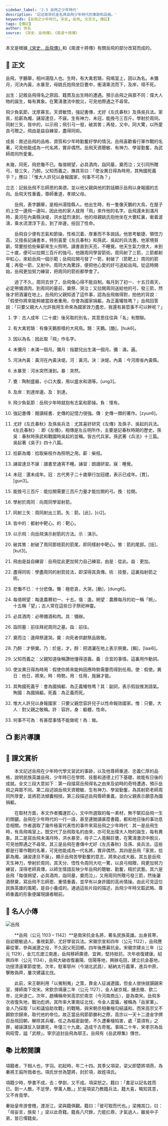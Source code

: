 ```yaml
---
sidebar_label: '2.5 岳飛之少年時代'
description: '記述南宋抗金名將岳飛少年時代的事跡和品格。'
keywords: [岳飛之少年時代, 宋史, 岳飛, 文言文, 傳記]
tags: [傳記]
author: 佚名
source: 《宋史．岳飛傳》、《南渡十將傳》
---
```


<Intro>

本文是根據<a href="https://zh.m.wikisource.org/zh-hant/%E5%AE%8B%E5%8F%B2/%E5%8D%B7365">《宋史．岳飛傳》</a>和《南渡十將傳》有關岳飛的部分改寫而成的。

</Intro>

## 📖 正文

<Commentary type="button" group='remark' label="段旨" />

<p className="main prose">岳飛，<Annotate title="古人成年（二十歲）後另取的別名，其意思往往與「名」有關聯。">字</Annotate>鵬舉，相州湯陰人也。生時，有大禽若<Annotate title="天鵝。粵 [酷]，[huk6]。">鵠</Annotate>，飛鳴室上，因以為名。未<Annotate title="指嬰兒出生滿一個月。彌︰滿，遍。">彌月</Annotate>，<Annotate title="黃河">河</Annotate><Annotate title="決堤">決</Annotate><Annotate title="今河南省內黃縣。">內黃</Annotate>，水<Annotate title="突然">暴</Annotate>至，母姚氏抱飛坐巨甕中，衝濤乘流而下，<Annotate title="到達">及</Annotate>岸，得不死。</p>

<Commentary type='text' group="remark"><Remark title="段旨">出生：記敘岳飛得名之原因、籍貫及出生時的遭遇。預示岳飛之與眾不同：偉大人物的誕生，每有異象。在驚濤激流中脫災，可見他際遇之不尋常。</Remark></Commentary>

<p className="main prose">飛少<Annotate title="懷有">負</Annotate>氣節，沈厚寡言。天資敏悟，<Annotate title="記憶力強">強記</Annotate>書傳，尤好<Annotate title="即《左傳》，相傳是左丘明所作，主要是記春秋時期的歷史。">《左氏春秋》</Annotate>及<Annotate title="春秋時孫武和戰國時吳起的並稱。皆古代兵家。孫武著《兵法》十三篇。吳起著《吳子》四十八篇。">孫吳兵法</Annotate>。家貧，拾薪為燭，誦習達旦，不<Annotate title="睡覺">寐</Annotate>。生有神力，<Annotate title="還未成年。冠︰古代男子二十歲舉行加冠禮，表示已成年。粵 [貫]，[gun3]。">未冠</Annotate>，能<Annotate title="拉開">挽弓</Annotate>三百斤。學射於周同。同射三矢，皆中<Annotate title="靶心">的</Annotate>，以<Annotate title="演示">示</Annotate>飛；飛引弓一發，破其<Annotate title="箭的尾部">筈</Annotate>；再發，又中。同大驚，以所愛良弓贈之。飛<Annotate title="從此">由是</Annotate><Annotate title="更加">益</Annotate>自練習，盡得同術。</p>

<Commentary type='text' group="remark"><Remark title="段旨">成長：敘述岳飛的品格、資質和少年時勤奮好學的情況。岳飛喜歡看行軍作戰的名著，可見他能成為一代名將，實非偶然。岳飛天資聰敏、有神力、學習勤奮，為武師周同所愛重。</Remark></Commentary>

<p className="main prose"><Annotate title="不久">未幾</Annotate>，同死，飛<Annotate title="十分悲傷。慟︰極悲哀，大哭。粵 [動]，[dung6]。">悲慟</Annotate>不已。每<Annotate title="逢">值</Annotate><Annotate title="農曆每月的初一稱「朔」，十五稱「望」；古人常在這些日子祭祀神靈。">朔望</Annotate>，必具酒肉，<Annotate title="前往">詣</Annotate>同墓，<Annotate title="向死者供獻祭品致敬">奠</Annotate>而泣；又引同所贈弓，發三矢，<Annotate title="於是，才">乃</Annotate><Annotate title="把酒灑在地上表示祭奠。粵 [賴]，[laai6]。">酹</Annotate>。父知而<Annotate title="合宜的事情。這裏用作動詞，稱讚他懂得道義。">義</Annotate>之，撫其背曰：「<Annotate title="假使，將來。">使</Annotate>汝<Annotate title="他日">異日</Annotate>得為時<Annotate title="任用，施展才能。">用</Annotate>，<Annotate title="副詞，表示假設推測語氣。">其</Annotate><Annotate title="為國捐軀">殉國</Annotate><Annotate title="為正義而死。">死義</Annotate>乎？」應曰：「<Annotate title="只要">惟</Annotate>大人許兒以身報國家，何事不可為？」</p>
  
<Commentary type='text' group="remark"><Remark title="段旨">立志：記敍岳飛不忘師恩的美德，並以他父親與他的對話顯示岳飛以身報國的志向。岳飛天性重義，尊師重道，孝順父母。</Remark></Commentary>

<Translation>

　　岳飛，表字鵬舉，是相州湯陰縣人。他出生時，有一隻像天鵝的大鳥，在屋子的上空一邊飛一邊叫，因此他的家人就用「飛」來作他的名字。岳飛還未到滿月時，黃河在內黃縣決堤，洪水猛烈湧到，他的母親姚氏抱他坐在大甕缸裏，衝着波濤，乘水流漂浮下去，到了岸邊，撿回了性命。  

　　岳飛自少便有志氣和節操，性格沉着、厚重而不多說話。他思考敏捷、領悟力高，又擅長記誦書本，特別喜愛《左氏春秋》和孫武、吳起的兵法書。他家境貧窮，常要撿拾些柴薪來生火照明，讀書直到天亮，不睡覺。他天生氣力很大，未到二十歲，便可以拉開三百斤的強弓。他跟周同學習箭術。周同射了三箭，三箭都射中紅心，來給岳飛一個示範；岳飛拉開弓發了一箭，射破了（箭靶上）周同的箭尾；再發一箭，又射中。周同大為驚訝，便把他心愛的好弓送給岳飛。從這時開始，岳飛更加努力練習，把周同的箭術都學會了。  

　　過了不久，周同去世了，岳飛傷心得不能自制。每月到了初一、十五日兩天，必定帶備酒肉，到周同的墓前，奠祭、哭泣；又拉開周同送給他的弓，發三箭，然後才把酒灑在地上。岳飛的父親知道了這件事，認為岳飛做得對，拍他的背說：「假使你將來能夠被當政者重用，你會為國家捐軀，為正義犧牲嗎？」岳飛回答說：「只要父親大人允許我用生命來為國家效力盡忠，我還有甚麼事不可以幹呢？」  

</Translation>

<Dictionary>

1. 字︰古人成年（二十歲）後另取的別名，其意思往往與「名」有關聯。

2. 有大禽若鵠︰有像天鵝那樣的大飛鳥。鵠︰天鵝。<Py>[酷]，[huk6]。</Py>
   <!-- ；<span className="py-circle">普</span> [hú]。 -->

3. 因以為名︰因此取「飛」作名字。

4. 未彌月︰未滿一個月。彌月︰指嬰兒出生滿一個月。彌︰滿，遍。

5. 河決內黃︰黃河在內黃決堤。河︰黃河。決︰決堤。內黃︰今河南省內黃縣。

6. 水暴至︰河水突然湧到。暴︰突然。

7. 甕︰陶制盛器，小口大腹，用以盛水和酒等。<Py>[ung3]。</Py>
   <!-- ；<span className="py-circle">普</span> [wèng]。 -->

8.  及岸︰到達岸邊。及︰到達。

9.  飛少負氣節︰岳飛少年時就抱有志氣和節操。負︰懷有。

10. 強記書傳︰閱讀經書、史傳的記憶力很強。傳︰史傳一類的著作。<Py>[zyun6]。</Py>
    <!-- ；<span className="py-circle">普</span> [zhuɑ̀n]。 -->

11. 尤好《左氏春秋》及孫吳兵法︰尤其喜好研究《左傳》及孫子、吳起的兵法。《左氏春秋》︰即《左傳》，相傳是左丘明所作，主要是記春秋時期的歷史。孫吳︰春秋時孫武和戰國時吳起的並稱。皆古代兵家。孫武著《兵法》十三篇。吳起著《吳子》四十八篇。

12. 拾薪為燭︰拾取柴枝作為照明之用。薪︰柴枝。

13. 誦習達旦不寐︰讀書至通宵不睡。誦習︰朗讀研習。寐︰睡覺。

14. 未冠︰還未成年。冠︰古代男子二十歲舉行加冠禮，表示已成年。<Py>[貫]，[gun3]。</Py>
    <!-- ；<span className="py-circle">普</span> [guɑ̀n]。 -->

15. 能挽弓三百斤︰能拉開需要三百斤力量才能拉開的弓。挽︰拉開。

16. 學射於周同︰向周同學習射箭。

17. 同射三矢︰周同射出三箭。矢︰箭。<Py>[此]，[ci2]。</Py>
    <!-- ；<span className="py-circle">普</span> [shǐ]。 -->

18. 皆中的︰都射中靶心。的︰靶心。

19. 以示飛︰向岳飛演示射箭的方法。示︰演示。

20. 破其筈︰射破了周同那枝箭的箭尾，即同樣射中靶心。筈︰箭的尾部。<Py>[括]，[kut3]。</Py>
    <!-- ；<span className="py-circle">普</span> [kuò]。 -->

21. 飛由是益自練習︰岳飛從此更加努力自己練習。由是︰從此。益︰更加。

22. 盡得同術︰學盡周同的射箭技法，即深得其真傳。術︰技藝，這裏指射箭之術。

23. 悲慟不已︰十分悲傷。慟︰極悲哀，大哭。<Py>[動]，[dung6]。</Py>
    <!-- ；<span className="py-circle">普</span> [tòng]。 -->

24. 每值朔望︰每逢農曆初一、十五。值︰逢。朔望︰農曆每月的初一稱「朔」，十五稱「望」；古人常在這些日子祭祀神靈。

25. 必具酒肉︰必帶備酒和肉。具︰備辦。

26. 詣同墓︰前往拜祀周同之墓。詣︰前往。

27. 奠而泣︰邊拜祭邊哭。奠︰向死者供獻祭品致敬。

28. 乃酹︰才祭奠。乃︰於是，才。酹︰把酒灑在地上表示祭奠。<Py>[賴]，[laai6]。</Py>
    <!-- ；<span className="py-circle">普</span> [lèi]。 -->

29. 父知而義之︰父親知道後稱讚他懂得道義。義︰合宜的事情。這裏用作動詞。

30. 使汝異日得為時用︰假使你將來能夠因應時勢需要而得到任用。使︰假使。異日︰他日，將來。時︰時勢。用︰任用，施展才能。

31. 其殉國死義乎︰會為國捐軀、為正義犧牲嗎？其︰副詞，表示假設推測語氣。殉國︰為國捐軀。死義︰為正義而死。

32. 惟大人許兒以身報國家︰只要父親您容許兒子以性命報效國家。惟︰只要。大人︰對父親之敬稱。許︰容許。身︰軀體，性命。

33. 何事不可為︰有甚麼事情不能做呢！為︰做。  

</Dictionary>

## 📺 影片導讀

<Tabs>
  <TabItem value="盡忠報國的岳飛" default>
    <Youtube id="eWetjnznJXk" />
  </TabItem>
  <TabItem value="名人故事之旅">
    <Youtube id="8jqHmUg_0Bs" />
  </TabItem>
  <TabItem value="百家講壇">
    <Youtube id="8dWw9lQfDb4" />
  </TabItem>
</Tabs>

## 🌈 課文賞析

　　本文記述岳飛在少年時代學文習武的事跡，以及他尊師重道、忠義仁厚的品格，說明民族英雄岳飛，少年時已在學問、技藝和道德上打下基礎，故能有日後的成就。全文三段大意如下︰第一段描寫岳飛得名之由來及幼時的奇特遭遇，預示岳飛之與眾不同。第二段述說岳飛天資聰敏、生有神力、學習勤奮，為其射箭老師周同所厚愛，並將箭法傾囊相授。第三段描述岳飛尊師重義，並向父親表示願意為國捐軀。  

　　在取材方面，本文作者獨運匠心，文中所選取的每一素材，無不緊扣岳飛一生的關鍵。岳飛在少年時代的一行一語，甚至連閱讀甚麼書籍，都和他日後的事功息息相關。作者選取了幾件極富代表性的事件來寫岳飛之少年時代︰其一是岳飛生時，有鳥飛鳴室上。既交代了岳飛取名的由來，亦可見出偉大人物的誕生，每有異象。其二是寫岳飛未滿月時，洪水暴至，母子二人竟賴巨甕，在驚濤激流中脫災，可見他際遇之不尋常。其三是岳飛在書傳中尤好《左氏春秋》及孫、吳兵法，這些都是行軍作戰的名著，可見他能成為一代名將，實非偶然。其四是岳飛「家貧，拾薪為燭，誦習達旦不寐」，顯示岳飛苦學勤奮的意志，將來必成大器。其五是岳飛天生神力，學射於周同，其天分、悟性令周同大吃一驚，以良弓相贈，飛更加努力練習，深得老師真傳，以師生情誼反映少年岳飛的聰敏、勤奮，精於武藝。其六是岳飛「每值朔望，必具酒肉，詣同墓，奠而泣」，又用周同所贈弓發三箭，然後灑酒祭奠，寫岳飛不忘師恩、重情重義，並早有以身許國的高尚情操。由此可見這位民族英雄的風範，是自小養成的。通過這些片段的描述，岳飛少年時文韜武略、尊師重義的形象便躍現讀者眼前。  

## 🦹 名人小傳

![岳飛](/img/S1/2.5岳飛之少年時代/精忠報國.jpg)
 
　　**岳飛（公元 1103 – 1142）**是南宋抗金名將，著名民族英雄。出身貧寒，自幼聰敏過人，重視氣節，尤好學習兵法。宋徽宗宣和四年（公元 1122），岳飛應募從軍，參與滅遼之役，不久因父死回鄉。四年後應募抗金。宋徽宗建炎三年（公元 1129），金兀朮渡江南進，岳飛移師廣德、宜興，堅持抵抗，次年收復建康。紹興四年（公元 1134），岳飛大破收復襄陽、信陽等地，興辦屯田，建立抗金基地，功授清遠軍節度使。次年，駐軍鄂州（今湖北武昌），結納太行義軍，進兵中原，擊敗偽齊，屢次建議北伐。

　　此前，宋王朝利用「以夷制夷」之策，靠金人征滅遼國，但金人很快就覬覦宋室，揮師南下攻宋。宋欽宗靖康二年（公元 1127），金人破京城，擄去徽、欽二帝，北宋遂亡。次年，趙構稱帝宋高宗於南京（今河南商丘），是為南宋。岳飛多次收復失地，戰功彪炳，其所率大軍南征北伐，令金人震懾，被稱為「岳家軍」。金人乃採取「以和議協助攻戰」的戰略，與宋朝丞相秦檜勾結議和。而宋高宗又不願欽宗歸來，取代他的帝位。故正當岳飛節節勝利之際，高宗以一天十二道金字牌召岳飛回朝，解除其兵權，任之為樞密副使。不久遭秦檜陷害，處「莫須有」之罪，被誣謀反入獄置死，年僅三十九歲。造成千古奇冤。事隔二十年，宋孝宗為岳飛昭雪，謚「武穆」，寧宗追封岳飛為鄂王。岳飛有《岳武穆集》傳世。

## 📚 比較閱讀

<Author name="司馬遷" dynasty="漢" source="〈史記 • 項羽本紀（節錄）〉"/>

<div className="read-around">

項籍者，下相人也，字羽。初起時，年二十四。其季父項梁，梁父即楚將項燕，為秦將王翦所戮者也。項氏世世為楚將，封於項，故姓項氏。

項籍少時，學書不成，去；學劍，又不成。項梁怒之。籍曰：「書足以記名姓而已。劍一人敵，不足學，學萬人敵。」於是項梁乃教籍兵法，籍大喜，略知其意，又不肯竟學。

秦始皇帝游會稽，渡浙江，梁與籍俱觀。籍曰：「彼可取而代也。」梁掩其口，曰：「毋妄言，族矣！」梁以此奇籍。籍長八尺餘，力能扛鼎，才氣過人，雖吳中子弟，皆已憚籍矣。

</div>

<Challenges>

<ChallengeItem label="評估練習">

<Quiz href="https://docs.google.com/forms/d/1OsUFH9tHz8OXTyfsbzjHg27R5wDqay_jCMi4CtkUv8M/copy" />

<Solution>

<QuizAnswers />

</Solution>

</ChallengeItem>

</Challenges>
